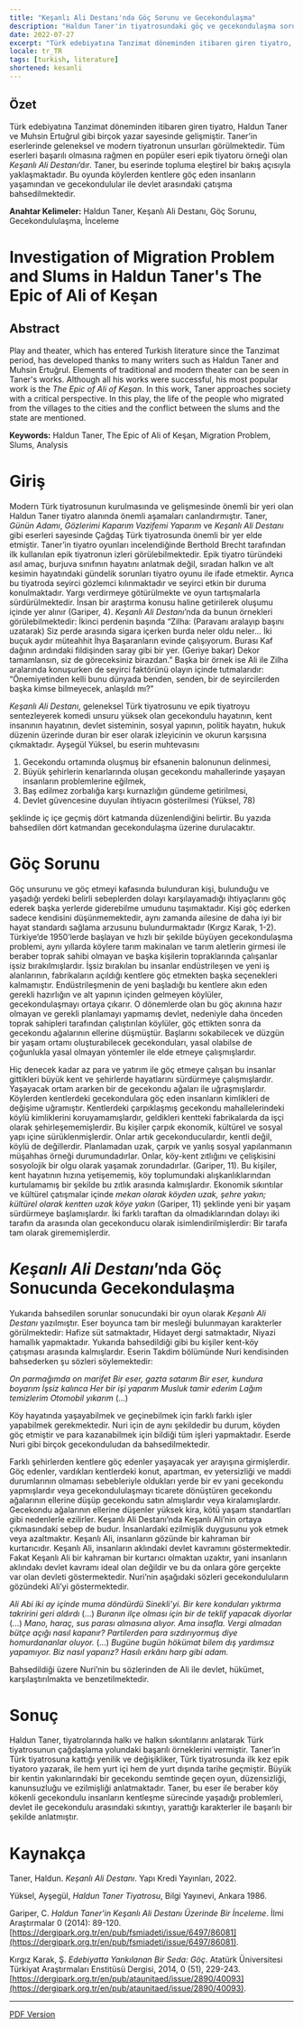```yaml
---
title: "Keşanlı Ali Destanı'nda Göç Sorunu ve Gecekondulaşma"
description: "Haldun Taner'in tiyatrosundaki göç ve gecekondulaşma sorunları nasıl ele alınmıştır?"
date: 2022-07-27
excerpt: "Türk edebiyatına Tanzimat döneminden itibaren giren tiyatro, Haldun Taner ve Muhsin Ertuğrul gibi birçok yazar sayesinde gelişmiştir. Taner’in eserlerinde geleneksel ve modern tiyatronun unsurları görülmektedir. Tüm eserleri başarılı olmasına rağmen en popüler eseri epik tiyatoru örneği olan _Keşanlı Ali Destanı_’dır. Taner, bu eserinde topluma eleştirel bir bakış açısıyla yaklaşmaktadır. Bu oyunda köylerden kentlere göç eden insanların yaşamından ve gecekondulular ile devlet arasındaki çatışma bahsedilmektedir."
locale: tr_TR
tags: [turkish, literature]
shortened: kesanli
---
```

## Özet

Türk edebiyatına Tanzimat döneminden itibaren giren tiyatro, Haldun Taner ve Muhsin Ertuğrul gibi birçok yazar sayesinde gelişmiştir. Taner’in eserlerinde geleneksel ve modern tiyatronun unsurları görülmektedir. Tüm eserleri başarılı olmasına rağmen en popüler eseri epik tiyatoru örneği olan _Keşanlı Ali Destanı_’dır. Taner, bu eserinde topluma eleştirel bir bakış açısıyla yaklaşmaktadır. Bu oyunda köylerden kentlere göç eden insanların yaşamından ve gecekondulular ile devlet arasındaki çatışma bahsedilmektedir.

**Anahtar Kelimeler:** Haldun Taner, Keşanlı Ali Destanı, Göç Sorunu, Gecekondululaşma, İnceleme

# Investigation of  Migration Problem and Slums in Haldun Taner's The Epic of Ali of Keşan

## Abstract
Play and theater, which has entered Turkish literature since the Tanzimat period, has developed thanks to many writers such as Haldun Taner and Muhsin Ertuğrul. Elements of traditional and modern theater can be seen in Taner's works. Although all his works were successful, his most popular work is the _The Epic of Ali of Keşan_. In this work, Taner approaches society with a critical perspective. In this play, the life of the people who migrated from the villages to the cities and the conflict between the slums and the state are mentioned.

**Keywords:** Haldun Taner, The Epic of Ali of Keşan, Migration Problem, Slums, Analysis

# Giriş

Modern Türk tiyatrosunun kurulmasında ve gelişmesinde önemli bir yeri olan Haldun Taner tiyatro alanında önemli aşamaları canlandırmıştır. Taner, _Günün Adamı_, _Gözlerimi Kaparım Vazifemi Yaparım_ ve _Keşanlı Ali Destanı_ gibi eserleri sayesinde Çağdaş Türk tiyatrosunda önemli bir yer elde etmiştir. Taner’in tiyatro oyunları incelendiğinde Berthold Brecht tarafından ilk kullanılan epik tiyatronun izleri görülebilmektedir. Epik tiyatro türündeki asıl amaç, burjuva sınıfının hayatını anlatmak değil, sıradan halkın ve alt kesimin hayatındaki gündelik sorunları tiyatro oyunu ile ifade etmektir. Ayrıca bu tiyatroda seyirci gözlemci kılınmaktadır ve seyirci etkin bir duruma konulmaktadır. Yargı verdirmeye götürülmekte ve oyun tartışmalarla sürdürülmektedir. İnsan bir araştırma konusu haline getirilerek oluşumu içinde yer alınır (Gariper, 4). _Keşanlı Ali Destanı_’nda da bunun örnekleri görülebilmektedir: İkinci perdenin başında “Zilha: (Paravanı aralayıp başını uzatarak) Siz perde arasında sigara içerken burda neler oldu neler... İki buçuk aydır müteahhit İhya Başaranların evinde çalışıyorum. Burası Kaf dağının ardındaki fildişinden saray gibi bir yer. (Geriye bakar) Dekor tamamlansın, siz de göreceksiniz birazdan.” Başka bir örnek ise Ali ile Zilha aralarında konuşurken de seyirci faktörünü olayın içinde tutmalarıdır: “Önemiyetinden kelli bunu dünyada benden, senden, bir de seyircilerden başka kimse bilmeyecek, anlaşıldı mı?”

_Keşanlı Ali Destanı_, geleneksel Türk tiyatrosunu ve epik tiyatroyu sentezleyerek komedi unsuru yüksek olan gecekondulu hayatının, kent insanının hayatının, devlet sisteminin, sosyal yapının, politik hayatın, hukuk düzenin üzerinde duran bir eser olarak izleyicinin ve okurun karşısına çıkmaktadır. Ayşegül Yüksel, bu eserin muhtevasını

1. Gecekondu ortamında oluşmuş bir efsanenin balonunun delinmesi,
2. Büyük şehirlerin kenarlarında oluşan gecekondu mahallerinde yaşayan insanların problemlerine eğilmek,
3. Baş edilmez zorbalığa karşı kurnazlığın gündeme getirilmesi,
4. Devlet güvencesine duyulan ihtiyacın gösterilmesi (Yüksel, 78)

şeklinde iç içe geçmiş dört katmanda düzenlendiğini belirtir. Bu yazıda bahsedilen dört katmandan gecekondulaşma üzerine durulacaktır.

# Göç Sorunu

Göç unsurunu ve göç etmeyi kafasında bulunduran kişi, bulunduğu ve yaşadığı yerdeki belirli sebeplerden dolayı karşılayamadığı ihtiyaçlarını göç ederek başka yerlerde giderebilme umudunu taşımaktadır. Kişi göç ederken sadece kendisini düşünmemektedir, aynı zamanda ailesine de daha iyi bir hayat standardı sağlama arzusunu bulundurmaktadır (Kırgız Karak, 1-2). Türkiye’de 1950’lerde başlayan ve hızlı bir şekilde büyüyen gecekondulaşma problemi, aynı yıllarda köylere tarım makinaları ve tarım aletlerin girmesi ile beraber toprak sahibi olmayan ve başka kişilerin topraklarında çalışanlar işsiz bırakılmışlardır. İşsiz bırakılan bu insanlar endüstrileşen ve yeni iş alanlarının, fabrikaların açıldığı kentlere göç etmekten başka seçenekleri kalmamıştır. Endüstrileşmenin de yeni başladığı bu kentlere akın eden gerekli hazırlığın ve alt yapının içinden gelmeyen köylüler, gecekondulaşmayı ortaya çıkarır. O dönemlerde olan bu göç akınına hazır olmayan ve gerekli planlamayı yapmamış devlet, nedeniyle daha önceden toprak sahipleri tarafından çalıştırılan köylüler, göç ettikten sonra da gecekondu ağalarının ellerine düşmüştür. Başlarını sokabilecek ve düzgün bir yaşam ortamı oluşturabilecek gecekonduları, yasal olabilse de çoğunlukla yasal olmayan yöntemler ile elde etmeye çalışmışlardır. 

Hiç denecek kadar az para ve yatırım ile göç etmeye çalışan bu insanlar gittikleri büyük kent ve şehirlerde hayatlarını sürdürmeye çalışmışlardır. Yaşayacak ortam ararken bir de gecekondu ağaları ile uğraşmışlardır. Köylerden kentlerdeki gecekondulara göç eden insanların kimlikleri de değişime uğramıştır. Kentlerdeki çarpıklaşmış gecekondu mahallelerindeki köylü kimliklerini koruyamamışlardır, geldikleri kentteki fabrikalarda da işçi olarak şehirleşememişlerdir. Bu kişiler çarpık ekonomik, kültürel ve sosyal yapı içine sürüklenmişlerdir. Onlar artık gecekonduculardır, kentli değil, köylü de değillerdir. Planlamadan uzak, çarpık ve yanlış sosyal yapılanmanın müşahhas örneği durumundadırlar. Onlar, köy-kent zıtlığını ve çelişkisini sosyolojik bir olgu olarak yaşamak zorundadırlar. (Gariper, 11). Bu kişiler, kent hayatının hızına yetişememiş, köy toplumundaki alışkanlıklarından kurtulamamış bir şekilde bu zıtlık arasında kalmışlardır. Ekonomik sıkıntılar ve kültürel çatışmalar içinde _mekan olarak köyden uzak, şehre yakın; kültürel olarak kentten uzak köye yakın_ (Gariper, 11) şeklinde yeni bir yaşam sürdürmeye başlamışlardır. İki farklı taraftan da olmadıklarından dolayı iki tarafın da arasında olan gecekonducu olarak isimlendirilmişlerdir: Bir tarafa tam olarak girememişlerdir. 

# _Keşanlı Ali Destanı_’nda Göç Sonucunda Gecekondulaşma

Yukarıda bahsedilen sorunlar sonucundaki bir oyun olarak _Keşanlı Ali Destanı_ yazılmıştır. Eser boyunca tam bir mesleği bulunmayan karakterler görülmektedir: Hafize süt satmaktadır, Hidayet dergi satmaktadır, Niyazi hamallık yapmaktadır. Yukarıda bahsedildiği gibi bu kişiler kent-köy çatışması arasında kalmışlardır. Eserin Takdim bölümünde Nuri kendisinden bahsederken şu sözleri söylemektedir:

_On parmağımda on marifet_
_Bir eser, gazta satarım_
_Bir eser, kundura boyarım_
_İşsiz kalınca_
_Her bir işi yaparım_
_Musluk tamir ederim_
_Lağım temizlerim_
_Otomobil yıkarım_
(…)

Köy hayatında yaşayabilmek ve geçinebilmek için farklı farklı işler yapabilmek gerekmektedir. Nuri için de aynı şekildedir bu durum, köyden göç etmiştir ve para kazanabilmek için bildiği tüm işleri yapmaktadır. Eserde Nuri gibi birçok gecekonduludan da bahsedilmektedir.

Farklı şehirlerden kentlere göç edenler yaşayacak yer arayışına girmişlerdir. Göç edenler, vardıkları kentlerdeki konut, apartman, ev yetersizliği ve maddi durumlarının olmaması sebebleriyle oldukları yerde bir ev yani gecekondu yapmışlardır veya gecekondululaşmayı ticarete dönüştüren gecekondu ağalarının ellerine düşüp gecekondu satın almışlardır veya kiralamışlardır. Gecekondu ağalarının ellerine düşenler yüksek kira, kötü yaşam standartları gibi nedenlerle ezilirler. Keşanlı Ali Destanı’nda Keşanlı Ali’nin ortaya çıkmasındaki sebep de budur. İnsanlardaki ezilmişlik duygusunu yok etmek veya azaltmaktır. Keşanlı Ali, insanların gözünde bir kahraman bir kurtarıcıdır. Keşanlı Ali, insanların aklındaki devlet kavramını göstermektedir. Fakat Keşanlı Ali bir kahraman bir kurtarıcı olmaktan uzaktır, yani insanların aklındakı devlet kavramı ideal olan değildir ve bu da onlara göre gerçekte var olan devleti göstermektedir. Nuri’nin aşağıdaki sözleri gecekonduluların gözündeki Ali’yi göstermektedir.

_Ali Abi iki ay içinde muma döndürdü Sinekli’yi. Bir kere konduları yıktırma takririni geri aldırdı_ (…) _Buranın ilçe olması için bir de teklif yapacak diyorlar_ (…) _Mano, haraç, sus parası almasına alıyor. Ama insafla. Vergi almadan bütçe açığı nasıl kapanır? Partilerden para sızdırıyormuş diye homurdananlar oluyor._ (…) _Bugüne bugün hökümat bilem dış yardımsız yapamıyor. Biz nasıl yaparız? Hasılı erkânı harp gibi adam._

Bahsedildiği üzere Nuri’nin bu sözlerinden de Ali ile devlet, hükümet, karşılaştırılmakta ve benzetilmektedir. 

# Sonuç

Haldun Taner, tiyatrolarında halkı ve halkın sıkıntılarını anlatarak Türk tiyatrosunun çağdaşlama yolundaki başarılı örneklerini vermiştir. Taner’in Türk tiyatrosuna kattığı yenilik ve değişikliker, Türk tiyatrosunda ilk kez epik tiyatoro yazarak, ile hem yurt içi hem de yurt dışında tarihe geçmiştir. Büyük bir kentin yakınlarındaki bir gecekondu semtinde geçen oyun, düzensizliği, kanunsuzluğu ve ezilmişliği anlatmaktadır. Taner, bu eser ile beraber köy kökenli gecekondulu insanların kentleşme sürecinde yaşadığı problemleri, devlet ile gecekondulu arasındaki sıkıntıyı, yarattığı karakterler ile başarılı bir şekilde anlatmıştır.


# Kaynakça

Taner, Haldun. _Keşanlı Ali Destanı_. Yapı Kredi Yayınları, 2022.

Yüksel, Ayşegül, _Haldun Taner Tiyatrosu_, Bilgi Yayınevi, Ankara 1986.

Gariper, C. _Haldun Taner'in Keşanlı Ali Destanı Üzerinde Bir İnceleme_. İlmi Araştırmalar 0 (2014): 89-120. [https://dergipark.org.tr/en/pub/fsmiadeti/issue/6497/86081](https://dergipark.org.tr/en/pub/fsmiadeti/issue/6497/86081).
 
Kırgız Karak, Ş. _Edebiyatta Yankılanan Bir Seda: Göç_. Atatürk Üniversitesi Türkiyat Araştırmaları Enstitüsü Dergisi, 2014, 0 (51), 229-243. [https://dergipark.org.tr/en/pub/ataunitaed/issue/2890/40093](https://dergipark.org.tr/en/pub/ataunitaed/issue/2890/40093).

---

[PDF Version](/pdfs/kesanli-ali-goc.pdf)